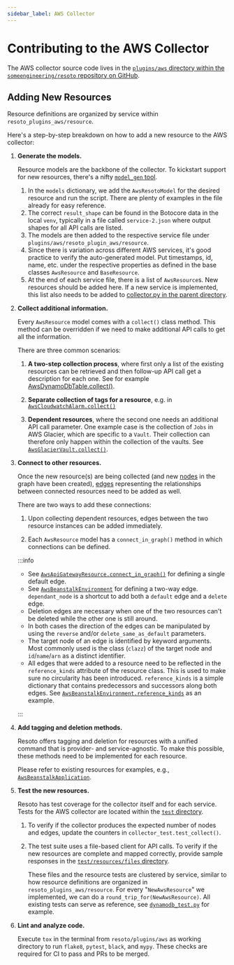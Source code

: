 ```yaml
---
sidebar_label: AWS Collector
---
```


# Contributing to the AWS Collector

The AWS collector source code lives in the [`plugins/aws` directory within the `someengineering/resoto` repository on GitHub](https://github.com/someengineering/resoto/tree/main/plugins/aws).

## Adding New Resources

Resource definitions are organized by service within `resoto_plugins_aws/resource`.

Here's a step-by-step breakdown on how to add a new resource to the AWS collector:

1. **Generate the models.**

   Resource models are the backbone of the collector. To kickstart support for new resources, there's a nifty [`model_gen` tool](https://github.com/someengineering/resoto/tree/main/plugins/aws/tools/model_gen.py).

   1. In the `models` dictionary, we add the `AwsResotoModel` for the desired resource and run the script. There are plenty of examples in the file already for easy reference.
   2. The correct `result_shape` can be found in the Botocore data in the local `venv`, typically in a file called `service-2.json` where output shapes for all API calls are listed.
   3. The models are then added to the respective service file under `plugins/aws/resoto_plugin_aws/resource`.
   4. Since there is variation across different AWS services, it's good practice to verify the auto-generated model. Put timestamps, id, name, etc. under the respective properties as defined in the base classes `AwsResource` and `BaseResource`.
   5. At the end of each service file, there is a list of `AwsResource`s. New resources should be added here. If a new service is implemented, this list also needs to be added to [ collector.py in the parent directory](https://github.com/someengineering/resoto/blob/main/plugins/aws/resoto_plugin_aws/collector.py).

2. **Collect additional information.**

   Every `AwsResource` model comes with a `collect()` class method. This method can be overridden if we need to make additional API calls to get all the information.

   There are three common scenarios:

   1. **A two-step collection process**, where first only a list of the existing resources can be retrieved and then follow-up API call get a description for each one. See for example [AwsDynamoDbTable.collect()](https://github.com/someengineering/resoto/blob/705350c7ec1a67a292d2e4c7e5323e4e95769e77/plugins/aws/resoto_plugin_aws/resource/dynamodb.py#L304).

   2. **Separate collection of tags for a resource**, e.g. in [`AwsCloudwatchAlarm.collect()`](https://github.com/someengineering/resoto/blob/705350c7ec1a67a292d2e4c7e5323e4e95769e77/plugins/aws/resoto_plugin_aws/resource/cloudwatch.py#L169)

   3. **Dependent resources**, where the second one needs an additional API call parameter. One example case is the collection of `Jobs` in AWS Glacier, which are specific to a `Vault`. Their collection can therefore only happen within the collection of the vaults. See [`AwsGlacierVault.collect()`](https://github.com/someengineering/resoto/blob/705350c7ec1a67a292d2e4c7e5323e4e95769e77/plugins/aws/resoto_plugin_aws/resource/glacier.py#L198).

3. **Connect to other resources.**

   Once the new resource(s) are being collected (and new [nodes](../../concepts/asset-inventory-graph/index.mdx#nodes) in the graph have been created), [edges](../../concepts/asset-inventory-graph/index.mdx#edges) representing the relationships between connected resources need to be added as well.

   There are two ways to add these connections:

   1. Upon collecting dependent resources, edges between the two resource instances can be added immediately.

   2. Each `AwsResource` model has a `connect_in_graph()` method in which connections can be defined.

   :::info

   - See [`AwsApiGatewayResource.connect_in_graph()`](https://github.com/someengineering/resoto/blob/705350c7ec1a67a292d2e4c7e5323e4e95769e77/plugins/aws/resoto_plugin_aws/resource/apigateway.py#L163) for defining a single default edge.
   - See [`AwsBeanstalkEnvironment`](https://github.com/someengineering/resoto/blob/705350c7ec1a67a292d2e4c7e5323e4e95769e77/plugins/aws/resoto_plugin_aws/resource/elasticbeanstalk.py#L288) for defining a two-way edge. `dependant_node` is a shortcut to add both a `default` edge and a `delete` edge.
   - Deletion edges are necessary when one of the two resources can't be deleted while the other one is still around.
   - In both cases the direction of the edges can be manipulated by using the `reverse` and/or `delete_same_as_default` parameters.
   - The target node of an edge is identified by keyword arguments. Most commonly used is the class (`clazz`) of the target node and `id`/`name`/`arn` as a distinct identifier.
   - All edges that were added to a resource need to be reflected in the `reference_kinds` attribute of the resource class. This is used to make sure no circularity has been introduced. `reference_kinds` is a simple dictionary that contains predecessors and successors along both edges. See [`AwsBeanstalkEnvironment.reference_kinds`](https://github.com/someengineering/resoto/blob/705350c7ec1a67a292d2e4c7e5323e4e95769e77/plugins/aws/resoto_plugin_aws/resource/elasticbeanstalk.py#L205) as an example.

   :::

4. **Add tagging and deletion methods.**

   Resoto offers tagging and deletion for resources with a unified command that is provider- and service-agnostic. To make this possible, these methods need to be implemented for each resource.

   Please refer to existing resources for examples, e.g., [`AwsBeanstalkApplication`](https://github.com/someengineering/resoto/blob/705350c7ec1a67a292d2e4c7e5323e4e95769e77/plugins/aws/resoto_plugin_aws/resource/elasticbeanstalk.py#L104-L128).

5. **Test the new resources.**

   Resoto has test coverage for the collector itself and for each service. Tests for the AWS collector are located within the [`test` directory](https://github.com/someengineering/resoto/tree/main/plugins/aws/test).

   1. To verify if the collector produces the expected number of nodes and edges, update the counters in `collector_test.test_collect()`.

   2. The test suite uses a file-based client for API calls. To verify if the new resources are complete and mapped correctly, provide sample responses in the [`test/resources/files` directory](https://github.com/someengineering/resoto/tree/main/plugins/aws/test/resources/files).

      These files and the resource tests are clustered by service, similar to how resource definitions are organized in `resoto_plugins_aws/resource`. For every "`NewAwsResource`" we implemented, we can do a `round_trip_for(NewAwsResource)`. All existing tests can serve as reference, see [`dynamodb_test.py`](https://github.com/someengineering/resoto/blob/main/plugins/aws/test/resources/dynamodb_test.py) for example.

6. **Lint and analyze code.**

   Execute `tox` in the terminal from `resoto/plugins/aws` as working directory to run `flake8`, `pytest`, `black`, and `mypy`. These checks are required for CI to pass and PRs to be merged.
